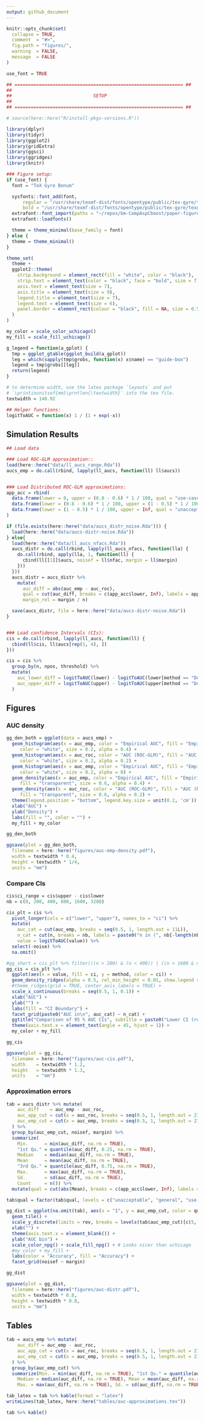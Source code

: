 ```yaml
---
output: github_document
---
```


<!-- README.md is generated from README.Rmd. Please edit that file -->

```r
knitr::opts_chunk$set(
  collapse = TRUE,
  comment  = "#>",
  fig.path = "figures/",
  warning  = FALSE,
  message  = FALSE
)

use_font = TRUE

## ============================================================== ##
##
##                              SETUP
##
## ============================================================== ##

# source(here::here("R/install-pkgs-versions.R"))

library(dplyr)
library(tidyr)
library(ggplot2)
library(gridExtra)
library(ggsci)
library(ggridges)
library(knitr)

### Figure setup:
if (use_font) {
  font = "TeX Gyre Bonum"

  sysfonts::font_add(font,
      regular = "/usr/share/texmf-dist/fonts/opentype/public/tex-gyre/texgyrebonum-regular.otf",
      bold = "/usr/share/texmf-dist/fonts/opentype/public/tex-gyre/texgyrebonum-bold.otf")
  extrafont::font_import(paths = "~/repos/bm-CompAspCboost/paper-figures/gyre-bonum", prompt = FALSE)
  extrafont::loadfonts()

  theme = theme_minimal(base_family = font)
} else {
  theme = theme_minimal()
}

theme_set(
  theme +
  ggplot2::theme(
    strip.background = element_rect(fill = "white", color = "black"),
    strip.text = element_text(color = "black", face = "bold", size = 7),
    axis.text = element_text(size = 7),
    axis.title = element_text(size = 9),
    legend.title = element_text(size = 7),
    legend.text = element_text(size = 6),
    panel.border = element_rect(colour = "black", fill = NA, size = 0.5)
  )
)

my_color = scale_color_uchicago()
my_fill = scale_fill_uchicago()

g_legend = function(a_gplot) {
  tmp = ggplot_gtable(ggplot_build(a_gplot))
  leg = which(sapply(tmp$grobs, function(x) x$name) == "guide-box")
  legend = tmp$grobs[[leg]]
  return(legend)
}

# to determine width, use the latex package `layouts` and put
# `\printinunitsof{mm}\prntlen{\textwidth}` into the tex file.
textwidth = 148.92

## Helper functions:
logitToAUC = function(x) 1 / (1 + exp(-x))
```

## Simulation Results

```r
## Load data

### Load ROC-GLM approximation::
load(here::here("data/ll_aucs_range.Rda"))
aucs_emp = do.call(rbind, lapply(ll_aucs, function(ll) ll$aucs))


### Load Distributed ROC-GLM approximations:
app_acc = rbind(
  data.frame(lower = 0, upper = (0.8 - 0.6) * 1 / 100, qual = "use-case"),
  data.frame(lower = (0.8 - 0.6) * 1 / 100, upper = (1 - 0.5) * 1 / 100, qual = "general"),
  data.frame(lower = (1 - 0.5) * 1 / 100, upper = Inf, qual = "unacceptable")
)

if (file.exists(here::here("data/aucs_distr_noise.Rda"))) {
  load(here::here("data/aucs-distr-noise.Rda"))
} else{
  load(here::here("data/ll_aucs_nfacs.Rda"))
  aucs_distr = do.call(rbind, lapply(ll_aucs_nfacs, function(lla) {
    do.call(rbind, apply(lla, 1, function(ll) {
      cbind(ll[[1]]$aucs, noisef = ll$nfac, margin = ll$margin)
    }))
  }))
  aucs_distr = aucs_distr %>%
    mutate(
      auc_diff = abs(auc_emp - auc_roc),
      qual = cut(auc_diff, breaks = c(app_acc$lower, Inf), labels = app_acc$qual),
      margin_rel = margin / n)

  save(aucs_distr, file = here::here("data/aucs-distr-noise.Rda"))
}


### Load confidence Intervals (CIs):
cis = do.call(rbind, lapply(ll_aucs, function(ll) {
  cbind(ll$cis, ll$aucs[rep(1, 4), ])
}))

cis = cis %>%
  group_by(n, npos, threshold) %>%
  mutate(
    auc_lower_diff = logitToAUC(lower) - logitToAUC(lower[method == "DeLong Empirical"]),
    auc_upper_diff = logitToAUC(upper) - logitToAUC(upper[method == "DeLong Empirical"])
  )
```

## Figures

### AUC density

```r
gg_den_both = ggplot(data = aucs_emp) +
  geom_histogram(aes(x = auc_emp, color = "Empirical AUC", fill = "Empirical AUC", y = ..density..),
     color = "white", size = 0.2, alpha = 0.4) +
  geom_histogram(aes(x = auc_roc, color = "AUC (ROC-GLM)", fill = "AUC (ROC-GLM)", y = ..density..),
     color = "white", size = 0.2, alpha = 0.2) +
  geom_histogram(aes(x = auc_emp, color = "Empirical AUC", fill = "Empirical AUC", y = ..density..),
     color = "white", size = 0.2, alpha = 0) +
  geom_density(aes(x = auc_emp, color = "Empirical AUC", fill = "Empirical AUC"),
     fill = "transparent", size = 0.6, alpha = 0.4) +
  geom_density(aes(x = auc_roc, color = "AUC (ROC-GLM)", fill = "AUC (ROC-GLM)"),
     fill = "transparent", size = 0.6, alpha = 0.2) +
  theme(legend.position = "bottom", legend.key.size = unit(0.2, 'cm')) +
  xlab("AUC") +
  ylab("Density") +
  labs(fill = "", color = "") +
  my_fill + my_color

gg_den_both

ggsave(plot = gg_den_both,
  filename = here::here("figures/auc-emp-density.pdf"),
  width = textwidth * 0.4,
  height = textwidth * 1/4,
  units = "mm")
```

### Compare CIs

```r
cis$ci_range = cis$upper - cis$lower
nb = c(0, 200, 400, 800, 1600, 3200)

cis_plt = cis %>%
  pivot_longer(cols = c("lower", "upper"), names_to = "ci") %>%
  mutate(
    auc_cat = cut(auc_emp, breaks = seq(0.5, 1, length.out = 11L)),
    n_cat = cut(n, breaks = nb, labels = paste0("n in (", nb[-length(nb)], ", ", nb[-1], "]")),
    value = logitToAUC(value)) %>%
  select(-noise) %>%
  na.omit()

#gg_short = cis_plt %>% filter(((n > 200) & (n < 400)) | ((n > 1600 & n < 3200))) %>% filter(auc_cat %in% c("(0.5,0.55]", "(0.7,0.75]")) %>%
gg_cis = cis_plt %>%
  ggplot(aes(x = value, fill = ci, y = method, color = ci)) +
  geom_density_ridges(alpha = 0.5, rel_min_height = 0.01, show.legend = FALSE) + #, color = "transparent") +
  #theme_ridges(grid = TRUE, center_axis_labels = TRUE) +
  scale_x_continuous(breaks = seq(0.5, 1, 0.1)) +
  xlab("AUC") +
  ylab("") +
  labs(fill = "CI Boundary") +
  facet_grid(paste0("AUC in\n", auc_cat) ~ n_cat) +
  ggtitle("Comparison of 95 % AUC CIs", subtitle = paste0("Lower CI (red) and upper CI (gray) of ", nrow(aucs_emp), " repetitions")) +
  theme(axis.text.x = element_text(angle = 45, hjust = 1)) +
  my_color + my_fill

gg_cis

ggsave(plot = gg_cis,
  filename = here::here("figures/auc-cis.pdf"),
  width    = textwidth * 1.2,
  height   = textwidth * 1.3,
  units    = "mm")
```

### Approximation errors

```r
tab = aucs_distr %>% mutate(
    auc_diff    = auc_emp - auc_roc,
    auc_app_cut = cut(x = auc_roc, breaks = seq(0.5, 1, length.out = 21L)),
    auc_emp_cut = cut(x = auc_emp, breaks = seq(0.5, 1, length.out = 21L))
  ) %>%
  group_by(auc_emp_cut, noisef, margin) %>%
  summarize(
    Min.      = min(auc_diff, na.rm = TRUE),
    "1st Qu." = quantile(auc_diff, 0.25, na.rm = TRUE),
    Median    = median(auc_diff, na.rm = TRUE),
    Mean      = mean(auc_diff, na.rm = TRUE),
    "3rd Qu." = quantile(auc_diff, 0.75, na.rm = TRUE),
    Max.      = max(auc_diff, na.rm = TRUE),
    Sd.       = sd(auc_diff, na.rm = TRUE),
    Count     = n()) %>%
  mutate(qual = cut(abs(Mean), breaks = c(app_acc$lower, Inf), labels = app_acc$qual))

tab$qual = factor(tab$qual, levels = c("unacceptable", "general", "use-case"))

gg_dist = ggplot(na.omit(tab), aes(x = "1", y = auc_emp_cut, color = qual, fill = qual)) +
  geom_tile() +
  scale_y_discrete(limits = rev, breaks = levels(tab$auc_emp_cut)[c(5, 16)]) +
  xlab("") +
  theme(axis.text.x = element_blank()) +
  ylab("AUC bin") +
  scale_color_npg() + scale_fill_npg() + # Looks nicer than uchicago
  #my_color + my_fill +
  labs(color = "Accuracy", fill = "Accuracy") +
  facet_grid(noisef ~ margin)

gg_dist

ggsave(plot = gg_dist,
  filename = here::here("figures/auc-distr.pdf"),
  width = textwidth * 0.8,
  height = textwidth * 0.8,
  units = "mm")
```

## Tables

```r
tab = aucs_emp %>% mutate(
    auc_diff = auc_emp - auc_roc,
    auc_app_cut = cut(x = auc_roc, breaks = seq(0.5, 1, length.out = 21L)),
    auc_emp_cut = cut(x = auc_emp, breaks = seq(0.5, 1, length.out = 21L))
  ) %>%
  group_by(auc_emp_cut) %>%
  summarize(Min. = min(auc_diff, na.rm = TRUE), "1st Qu." = quantile(auc_diff, 0.25, na.rm = TRUE),
    Median = median(auc_diff, na.rm = TRUE), Mean = mean(auc_diff, na.rm = TRUE), "3rd Qu." = quantile(auc_diff, 0.75, na.rm = TRUE),
    Max. = max(auc_diff, na.rm = TRUE), Sd. = sd(auc_diff, na.rm = TRUE), Count = n())

tab_latex = tab %>% kable(format = "latex")
writeLines(tab_latex, here::here("tables/auc-approximations.tex"))

tab %>% kable()
```
